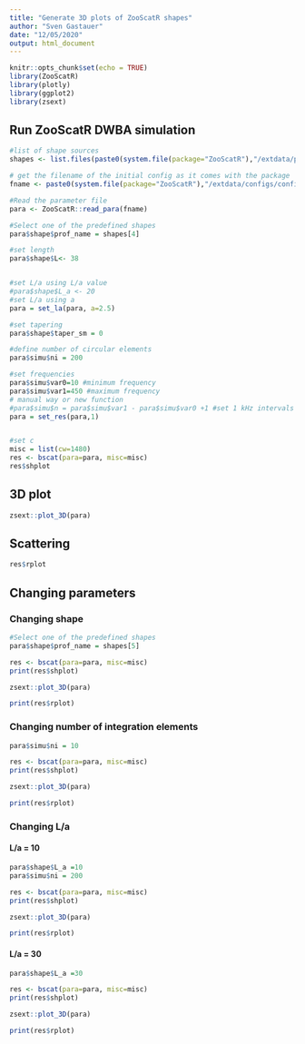 ```yaml
---
title: "Generate 3D plots of ZooScatR shapes"
author: "Sven Gastauer"
date: "12/05/2020"
output: html_document
---
```


```r
knitr::opts_chunk$set(echo = TRUE)
library(ZooScatR)
library(plotly)
library(ggplot2)
library(zsext)
```

## Run ZooScatR DWBA simulation


```r
#list of shape sources
shapes <- list.files(paste0(system.file(package="ZooScatR"),"/extdata/profiles/"),full.names=TRUE)

# get the filename of the initial config as it comes with the package
fname <- paste0(system.file(package="ZooScatR"),"/extdata/configs/config_0.dat")

#Read the parameter file
para <- ZooScatR::read_para(fname)

#Select one of the predefined shapes
para$shape$prof_name = shapes[4]

#set length 
para$shape$L<- 38


#set L/a using L/a value
#para$shape$L_a <- 20
#set L/a using a
para = set_la(para, a=2.5)

#set tapering
para$shape$taper_sm = 0

#define number of circular elements
para$simu$ni = 200

#set frequencies
para$simu$var0=10 #minimum frequency
para$simu$var1=450 #maximum frequency
# manual way or new function
#para$simu$n = para$simu$var1 - para$simu$var0 +1 #set 1 kHz intervals
para = set_res(para,1)


#set c
misc = list(cw=1480)
res <- bscat(para=para, misc=misc)
res$shplot
```

## 3D plot

```r
zsext::plot_3D(para)
```

## Scattering
```r
res$rplot
```

## Changing parameters

### Changing shape  

```r
#Select one of the predefined shapes
para$shape$prof_name = shapes[5]

res <- bscat(para=para, misc=misc)
print(res$shplot)
```

```r
zsext::plot_3D(para)
```

```r

print(res$rplot)
```

### Changing number of integration elements


```r
para$simu$ni = 10

res <- bscat(para=para, misc=misc)
print(res$shplot)
```

```r
zsext::plot_3D(para)
```

```r

print(res$rplot)
```


### Changing L/a

#### L/a = 10  

```r
para$shape$L_a =10
para$simu$ni = 200

res <- bscat(para=para, misc=misc)
print(res$shplot)
```

```r
zsext::plot_3D(para)
```

```r

print(res$rplot)
```

#### L/a = 30  

```r
para$shape$L_a =30

res <- bscat(para=para, misc=misc)
print(res$shplot)
```

```r
zsext::plot_3D(para)
```

```r

print(res$rplot)
```

